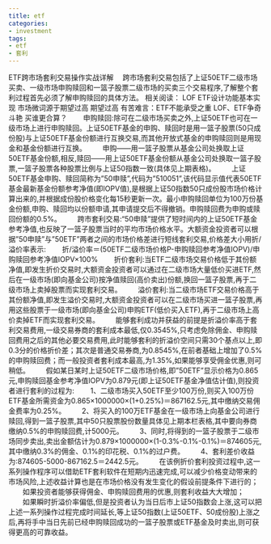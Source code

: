 ```yaml
---
title: etf
categories:
- investment
tags:
- etf
- 套利
---
```


ETF跨市场套利交易操作实战详解
　跨市场套利交易包括了上证50ETF二级市场买卖、一级市场申购赎回和一篮子股票二级市场的买卖三个交易程序,了解整个套利过程首先必须了解申购赎回的具体方法。
    相关阅读：
    LOF ETF设计功能基本实现 市场微词源于期望过高
    期望过高 有苦难言：ETF不能承受之重
    LOF、ETF争奇斗艳 买谁更合算？
　　申购赎回:除可在二级市场买卖之外,上证50ETF也可在一级市场上进行申购赎回。上证50ETF基金的申购、赎回时是用一篮子股票(50只成份股)与上证50ETF基金份额进行互换交易,而其他开放式基金的申购赎回则是用现金和基金份额进行互换。
　　申购------用一篮子股票从基金公司处换取上证50ETF基金份额,相反,赎回------用上证50ETF基金份额从基金公司处换取一篮子股票,一篮子股票各种股票比例与上证50指数一致(具体见上期表格)。
　　上证50ETF基金申购、赎回简称为"50申赎",代码为"510051",该代码显示值代表50ETF基金最新基金份额参考净值(即IOPV值),是根据上证50指数50只成份股市场价格计算出来的,并根据成份股价格变化每15秒更新一次。最小申购赎回单位为100万份基金份额,申购、赎回均以份额申请,其申请提交后不得撤销。申购赎回费为申购或赎回份额的0.5%。
　　跨市套利交易:"50申赎"提供了短时间内的上证50ETF基金参考净值,也反映了一篮子股票当时的平均市场价格水平。大额资金投资者可以根据"50申赎"与"50ETF"两者之间的市场价格差进行短线套利交易,价格差大小用折/溢价率表示:
　　折/溢价率＝(50ETF二级市场价格P-申购赎回参考净值IOPV)/申购赎回参考净值IOPV×100%
　　折价套利:当ETF二级市场交易价格低于其份额净值,即发生折价交易时,大额资金投资者可以通过在二级市场大量低价买进ETF,然后在一级市场(即向基金公司)按净值赎回(高价卖出)份额,换回一篮子股票,再于二级市场上卖掉股票而实现套利交易。
　　溢价套利:当二级市场ETF交易价格高于其份额净值,即发生溢价交易时,大额资金投资者可以在二级市场买进一篮子股票,再用这些股票于一级市场(即向基金公司)申购ETF(低价买入ETF),再于二级市场上高价卖掉ETF而实现套利交易。
　　能够套利成功并获益的前提是折溢价率高于套利交易费用,一级交易券商的套利成本最低,仅0.3545%,只考虑免除佣金、申购赎回费用之后的其他必要交易费用,此时能够套利的折溢价空间只需30个基点以上,即0.3分的价格折价差；其次是普通交易券商,为0.8545%,在前者基础上增加了0.5%的申购赎回费；而一般投资者套利成本最高,为1.35%,如果能够享受佣金优惠,则可稍低。
　　假如某日某时上证50ETF二级市场价格,即"50ETF"显示价格为0.865元,申购赎回基金参考净值IOPV为0.879元(即上证50ETF基金净值估计值),则投资者进行套利的过程为:
　　1、二级市场买入50ETF至少100万份,则买入100万份ETF基金所需资金为0.865×1000000×(1+0.25%)＝867162.5元,其中缴纳交易佣金费率为0.25%。
　　2、将买入的100万ETF基金在一级市场上向基金公司进行赎回,得到一篮子股票,其中50只股票股份数量具体见上期本栏表格,其中要向券商缴纳0.5%的申购赎回费,计5000元。
　　3、同时,将得到的一篮子股票于二级市场同步卖出,卖出金额估计为0.879×1000000×(1-0.3%-0.1%-0.1%)＝874605元,其中缴纳0.3%的佣金、0.1%的印花税、0.1%的过户费。
　　4、套利差价收益为:874605-5000-867162.5＝2442.5元。
　　在该例折价套利投资过程中,这一系列操作程序可以借助ETF套利软件在短期内迅速完成,可以减少价格变动带来的市场风险,上述收益计算也是在市场价格没有发生变化的假设前提条件下进行的；
　　如果投资者能够获得佣金、申购赎回费用的优惠,则套利收益大大增加；
　　如果瞬时折溢价率偏低,但是投资者认为当日后市上证50指数会上涨,这可以把上述一系列操作过程完成时间延长,等上证50指数(上证50ETF、50成份股)上涨之后,再将手中当日先前已经申购赎回成功的一篮子股票或ETF基金及时卖出,则可获得更高的可靠收益。
